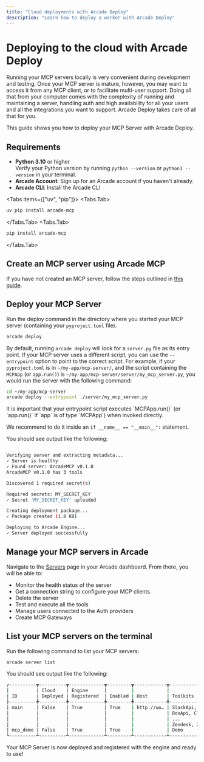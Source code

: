 ```yaml
---
title: "Cloud deployments with Arcade Deploy"
description: "Learn how to deploy a worker with Arcade Deploy"
---
```



# Deploying to the cloud with Arcade Deploy

Running your MCP servers locally is very convenient during development and testing. Once your MCP server is mature, however, you may want to access it from any MCP client, or to facilitate multi-user support. Doing all that from your computer comes with the complexity of running and maintaining a server, handling auth and high availability for all your users and all the integrations you want to support. Arcade Deploy takes care of all that for you.

This guide shows you how to deploy your MCP Server with Arcade Deploy.

## Requirements

- **Python 3.10** or higher <br/> Verify your Python version by running `python --version` or `python3 --version` in your terminal.
- **Arcade Account**: Sign up for an <SignupLink linkLocation="docs:custom-tools">Arcade account</SignupLink> if you haven't already.
- **Arcade CLI**: Install the Arcade CLI

<Tabs items={["uv", "pip"]}>
<Tabs.Tab>

```bash
uv pip install arcade-mcp
```

</Tabs.Tab>
<Tabs.Tab>
```bash
pip install arcade-mcp
```
</Tabs.Tab>
</Tabs>

<Steps>

## Create an MCP server using Arcade MCP

If you have not created an MCP server, follow the steps outlined in [this guide](/home/build-tools/create-a-mcp-server).

## Deploy your MCP Server

Run the deploy command in the directory where you started your MCP server (containing your `pyproject.toml` file).

```bash
arcade deploy
```

By default, running `arcade deploy` will look for a `server.py` file as its entry point. If your MCP server uses a different script, you can use the `--entrypoint` option to point to the correct script. For example, if your `pyproject.toml` is in `~/my-app/mcp-server/`, and the script containing the `MCPApp` (or `app.run()`) is `~/my-app/mcp-server/server/my_mcp_server.py`, you would run the server with the following command:

```bash
cd ~/my-app/mcp-server
arcade deploy --entrypoint ./server/my_mcp_server.py
```

<Callout type="info">
  It is important that your entrypoint script executes `MCPApp.run()` (or
  `app.run()` if `app` is of type `MCPApp`) when invoked directly.

We recommend to do it inside an `if __name__ == "__main__":` statement.

</Callout>

You should see output like the following:

```bash

Verifying server and extracting metadata...
✓ Server is healthy
✓ Found server: ArcadeMCP v0.1.0
ArcadeMCP v0.1.0 has 3 tools

Discovered 1 required secret(s)

Required secrets: MY_SECRET_KEY
✓ Secret 'MY_SECRET_KEY' uploaded

Creating deployment package...
✓ Package created (1.8 KB)

Deploying to Arcade Engine...
✓ Server deployed successfully
```

## Manage your MCP servers in Arcade

Navigate to the [Servers](https://api.arcade.dev/dashboard/servers) page in your Arcade dashboard. From there, you will be able to:

- Monitor the health status of the server
- Get a connection string to configure your MCP clients.
- Delete the server
- Test and execute all the tools
- Manage users connected to the Auth providers
- Create MCP Gateways

## List your MCP servers on the terminal

Run the following command to list your MCP servers:

```bash
arcade server list
```

You should see output like the following:

```bash
┌----------┳----------┳-------------┳---------┳------------┳------------------┓
|          | Cloud    | Engine      |         |            |                  |
| ID       | Deployed | Registered  | Enabled | Host       | Toolkits         |
├----------╇----------╇-------------╇---------╇------------╇------------------┤
| main     | False    | True        | True    | http://wo… | SlackApi, Asana, |
|          |          |             |         |            | BoxApi, Clickup, |
|          |          |             |         |            | ...              |
|          |          |             |         |            | Zendesk, Zoom    |
| mcp_demo | False    | True        | True    |            | Demo             |
└----------┴----------┴-------------┴---------┴------------┴------------------┘
```

</Steps>

Your MCP Server is now deployed and registered with the engine and ready to use!
